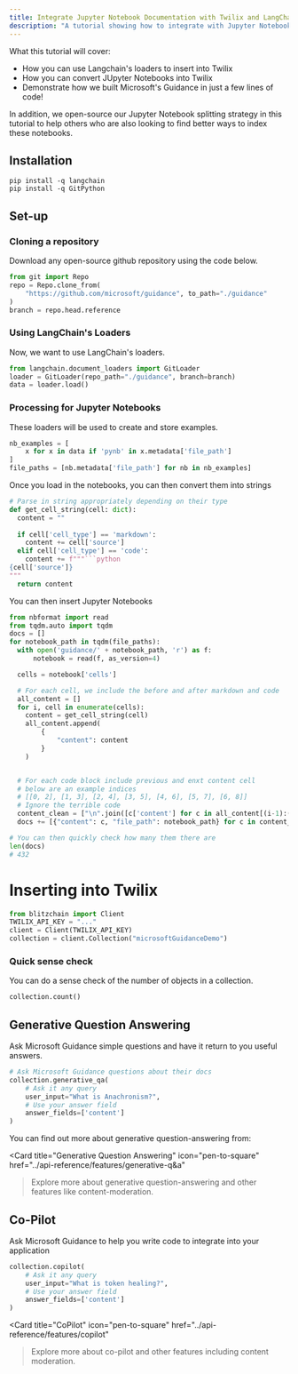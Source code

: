 ```yaml
---
title: Integrate Jupyter Notebook Documentation with Twilix and LangChain
description: "A tutorial showing how to integrate with Jupyter Notebook documentation with Twilix"
---
```


What this tutorial will cover:

- How you can use Langchain's loaders to insert into Twilix
- How you can convert JUpyter Notebooks into Twilix
- Demonstrate how we built Microsoft's Guidance in just a few lines of code!

In addition, we open-source our Jupyter Notebook splitting strategy in
this tutorial to help others who are also looking to find better
ways to index these notebooks.

## Installation

```
pip install -q langchain
pip install -q GitPython
```

## Set-up 
### Cloning a repository

Download any open-source github repository using the code below.

```python
from git import Repo
repo = Repo.clone_from(
    "https://github.com/microsoft/guidance", to_path="./guidance"
)
branch = repo.head.reference
```

### Using LangChain's Loaders
Now, we want to use LangChain's loaders.

```python
from langchain.document_loaders import GitLoader
loader = GitLoader(repo_path="./guidance", branch=branch)
data = loader.load()
```

### Processing for Jupyter Notebooks

These loaders will be used to create and store examples. 

```python
nb_examples = [
    x for x in data if 'pynb' in x.metadata['file_path']
]
file_paths = [nb.metadata['file_path'] for nb in nb_examples]
```

Once you load in the notebooks, you can then convert them into strings
```python
# Parse in string appropriately depending on their type
def get_cell_string(cell: dict):
  content = ""
  
  if cell['cell_type'] == 'markdown':
    content += cell['source']
  elif cell['cell_type'] == 'code':
    content += f"""```python
{cell['source']}
"""
  return content
```

You can then insert Jupyter Notebooks

```python
from nbformat import read
from tqdm.auto import tqdm
docs = []
for notebook_path in tqdm(file_paths):
  with open('guidance/' + notebook_path, 'r') as f:
      notebook = read(f, as_version=4)

  cells = notebook['cells']

  # For each cell, we include the before and after markdown and code
  all_content = []
  for i, cell in enumerate(cells):
    content = get_cell_string(cell)
    all_content.append(
        {
            "content": content
        }
    )


  # For each code block include previous and enxt content cell
  # below are an example indices
  # [[0, 2], [1, 3], [2, 4], [3, 5], [4, 6], [5, 7], [6, 8]]
  # Ignore the terrible code 
  content_clean = ["\n".join([c['content'] for c in all_content[(i-1):(i + 1)]])for i in range(1, len(all_content))]
  docs += [{"content": c, "file_path": notebook_path} for c in content_clean]

# You can then quickly check how many them there are 
len(docs)
# 432
```

# Inserting into Twilix

<Snippet file="installation.mdx" />
<Snippet file="installation-python.mdx" />

```python
from blitzchain import Client
TWILIX_API_KEY = "..."
client = Client(TWILIX_API_KEY)
collection = client.Collection("microsoftGuidanceDemo")
```

### Quick sense check

You can do a sense check of the number of objects in a collection.

```python
collection.count()
```

## Generative Question Answering

Ask Microsoft Guidance simple questions and have it return to you useful answers.

```python
# Ask Microsoft Guidance questions about their docs
collection.generative_qa(
    # Ask it any query
    user_input="What is Anachronism?",
    # Use your answer field
    answer_fields=['content']
)
```

You can find out more about generative question-answering from:

<Card
    title="Generative Question Answering"
    icon="pen-to-square"
    href="../api-reference/features/generative-q&a"
>Explore more about generative question-answering and other features like content-moderation.</Card>

## Co-Pilot

Ask Microsoft Guidance to help you write code to integrate into your application

```python
collection.copilot(
    # Ask it any query
    user_input="What is token healing?",
    # Use your answer field
    answer_fields=['content']
)
```

<Card
    title="CoPilot"
    icon="pen-to-square"
    href="../api-reference/features/copilot"
>Explore more about co-pilot and other features including content moderation.</Card>
